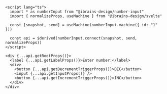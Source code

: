 ```svelte
<script lang="ts">
  import * as numberInput from "@ibrains-design/number-input"
  import { normalizeProps, useMachine } from "@ibrains-design/svelte"

  const [snapshot, send] = useMachine(numberInput.machine({ id: "1" }))

  const api = $derived(numberInput.connect(snapshot, send, normalizeProps))
</script>

<div {...api.getRootProps()}>
  <label {...api.getLabelProps()}>Enter number:</label>
  <div>
    <button {...api.getDecrementTriggerProps()}>DEC</button>
    <input {...api.getInputProps()} />
    <button {...api.getIncrementTriggerProps()}>INC</button>
  </div>
</div>
```
